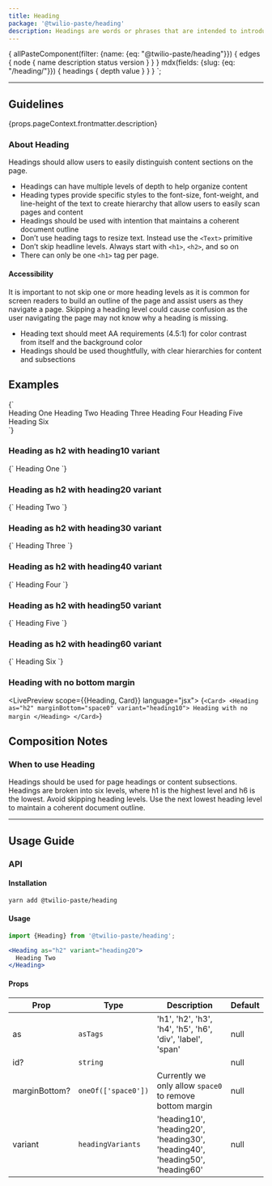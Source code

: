 ```yaml
---
title: Heading
package: '@twilio-paste/heading'
description: Headings are words or phrases that are intended to introduce sections of content. Headings are often used for page headings, as well as content subsections within the page.
---
```



  {
    allPasteComponent(filter: {name: {eq: "@twilio-paste/heading"}}) {
      edges {
        node {
          name
          description
          status
          version
        }
      }
    }
    mdx(fields: {slug: {eq: "/heading/"}}) {
      headings {
        depth
        value
      }
    }
  }
`;

<ComponentHeader
  name={props.pageContext.frontmatter.title}
  categoryRoute={SidebarCategoryRoutes.COMPONENTS}
  githubUrl="https://github.com/twilio-labs/paste/tree/master/packages/paste-core/components/heading"
  storybookUrl="https://twilio-labs.github.io/paste/?path=/story/components-heading--all-variants"
  abstractUrl="https://share.goabstract.com/85c81258-90b9-49c8-b34b-9418da5f2f00?"
  data={props.data.allPasteComponent.edges}
/>

---

<contentwrapper>

<TableOfContents headings={props.data.mdx.headings} />

<content>

## Guidelines

<Paragraph>{props.pageContext.frontmatter.description}</Paragraph>

### About Heading

Headings should allow users to easily distinguish content sections on the page.

- Headings can have multiple levels of depth to help organize content
- Heading types provide specific styles to the font-size, font-weight, and line-height of the text to create hierarchy that allow users to easily scan pages and content
- Headings should be used with intention that maintains a coherent document outline
- Don’t use heading tags to resize text. Instead use the `<Text>` primitive
- Don’t skip headline levels. Always start with `<h1>`, `<h2>`, and so on
- There can only be one `<h1>` tag per page.

#### Accessibility

It is important to not skip one or more heading levels as it is common for screen readers to build an outline of the page and assist users as they navigate a page. Skipping a heading level could cause confusion as the user navigating the page may not know why a heading is missing.

- Heading text should meet AA requirements (4.5:1) for color contrast from itself and the background color
- Headings should be used thoughtfully, with clear hierarchies for content and subsections

## Examples

<LivePreview scope={{Heading}} language="jsx">
  {`<div>
  <Heading as="h1" variant="heading10">
    Heading One
  </Heading>

  <Heading as="h2" variant="heading20">
    Heading Two
  </Heading>

  <Heading as="h3" variant="heading30">
    Heading Three
  </Heading>

  <Heading as="h4" variant="heading40">
    Heading Four
  </Heading>

  <Heading as="h5" variant="heading50">
    Heading Five
  </Heading>

  <Heading as="h6" variant="heading60">
    Heading Six
  </Heading>
</div>`}
</LivePreview>

### Heading as h2 with heading10 variant

<LivePreview scope={{Heading}} language="jsx">
  {`<Heading as="h2" variant="heading10">
  Heading One
</Heading>`}
</LivePreview>

### Heading as h2 with heading20 variant

<LivePreview scope={{Heading}} language="jsx">
  {`<Heading as="h2" variant="heading20">
  Heading Two
</Heading>`}
</LivePreview>

### Heading as h2 with heading30 variant

<LivePreview scope={{Heading}} language="jsx">
  {`<Heading as="h2" variant="heading30">
  Heading Three
</Heading>`}
</LivePreview>

### Heading as h2 with heading40 variant

<LivePreview scope={{Heading}} language="jsx">
  {`<Heading as="h2" variant="heading40">
  Heading Four
</Heading>`}
</LivePreview>

### Heading as h2 with heading50 variant

<LivePreview scope={{Heading}} language="jsx">
  {`<Heading as="h2" variant="heading50">
  Heading Five
</Heading>`}
</LivePreview>

### Heading as h2 with heading60 variant

<LivePreview scope={{Heading}} language="jsx">
  {`<Heading as="h2" variant="heading60">
  Heading Six
</Heading>`}
</LivePreview>

### Heading with no bottom margin

<LivePreview scope={{Heading, Card}} language="jsx">
  {`<Card>
  <Heading as="h2" marginBottom="space0" variant="heading10">
    Heading with no margin
  </Heading>
</Card>`}
</LivePreview>

## Composition Notes

### When to use Heading

Headings should be used for page headings or content subsections. Headings are broken into six levels, where h1 is the highest level and h6 is the lowest. Avoid skipping heading levels. Use the next lowest heading level to maintain a coherent document outline.

<DoDont>
  <Do
    title="Do"
    body="Use headings for page headings to specific sections of content."
  />
  <Dont title="Don't" body="Don’t use headings for pure stylistic purposes." />
</DoDont>

<DoDont>
  <Do
    title="Do"
    body="Use headings in order, so your content reads like an outline."
  />
  <Dont title="Don't" body="Don’t use headings out of order." />
</DoDont>

***

## Usage Guide

### API

#### Installation

```bash
yarn add @twilio-paste/heading
```

#### Usage

```jsx
import {Heading} from '@twilio-paste/heading';

<Heading as="h2" variant="heading20">
  Heading Two
</Heading>
```

#### Props

| Prop           | Type                  | Description                                                                          | Default          |
| -------------- | --------------------- | ------------------------------------------------------------------------------------ | ---------------- |
| as             | `asTags`                | 'h1', 'h2', 'h3', 'h4', 'h5', 'h6', 'div', 'label', 'span'                         | null             |
| id?            | `string`                |                                                                                    | null             |
| marginBottom?  | `oneOf(['space0'])`     | Currently we only allow `space0` to remove bottom margin                           | null             |
| variant        | `headingVariants`       | 'heading10', 'heading20', 'heading30', 'heading40', 'heading50', 'heading60'       | null             |

<Box marginTop="space90">
  <Changelog />
</Box>

</content>

</contentwrapper>
